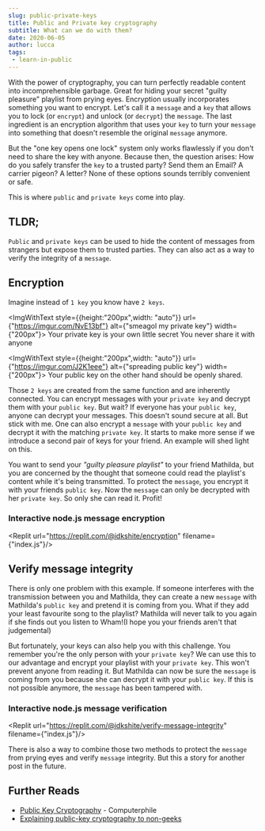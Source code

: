 ```yaml
---
slug: public-private-keys
title: Public and Private key cryptography
subtitle: What can we do with them?
date: 2020-06-05
author: lucca
tags:
 - learn-in-public
---
```


With the power of cryptography, you can turn perfectly readable content into incomprehensible garbage. Great for hiding your secret "guilty pleasure" playlist from prying eyes.
Encryption usually incorporates something you want to encrypt. Let's call it a `message` and a `key` that allows you to lock (or `encrypt`) and unlock (or `decrypt`) the `message`. The last ingredient is an encryption algorithm that uses your `key` to turn your `message` into something that doesn't resemble the original `message` anymore.

But the "one key opens one lock" system only works flawlessly if you don't need to share the key with anyone.
Because then, the question arises: How do you safely transfer the `key` to a trusted party? Send them an Email? A carrier pigeon? A letter? None of these options sounds terribly convenient or safe.

This is where `public` and `private keys` come into play.

## TLDR;
`Public` and `private keys` can be used to hide the content of messages from strangers but expose them to trusted parties. They can also act as a way to verify the integrity of a `message`.

## Encryption
Imagine instead of `1 key` you know have `2 keys`.

<ImgWithText style={{height:"200px",width: "auto"}} url={"https://imgur.com/NvE13bf"} alt={"smeagol my private key"} width={"200px"}>
    Your private key is your own little secret You never share it with anyone
</ImgWithText>

<ImgWithText style={{height:"200px",width: "auto"}} url={"https://imgur.com/J2K1eee"} alt={"spreading public key"} width={"200px"}>
    Your public key on the other hand should be openly shared.
</ImgWithText>

Those `2 keys` are created from the same function and are inherently connected.
You can encrypt messages with your `private key` and decrypt them with your `public key`.
But wait? If everyone has your `public key`, anyone can decrypt your messages.
This doesn't sound secure at all. But stick with me.
One can also encrypt a `message` with your `public key` and decrypt it with the matching `private key`.
It starts to make more sense if we introduce a second pair of keys for your friend. An example will shed light on this.

You want to send your *"guilty pleasure playlist"* to your friend Mathilda, but you are concerned by the thought that someone could read the playlist's content while it's being transmitted.
To protect the `message`, you encrypt it with your friends `public key`. Now the `message` can only be decrypted with her `private key`. So only she can read it. Profit!

### Interactive node.js message encryption
<Replit url="https://replit.com/@idkshite/encryption" filename={"index.js"}/>

## Verify message integrity
There is only one problem with this example. If someone interferes with the transmission between you and Mathilda, they can create a new `message` with Mathilda's `public key` and pretend it is coming from you. What if they add your least favourite song to the playlist? Mathilda will never talk to you again if she finds out you listen to Wham!(I hope you your friends aren't that judgemental)

But fortunately, your keys can also help you with this challenge.
You remember you're the only person with your `private key`? We can use this to our advantage and encrypt your playlist with your `private key`. This won't prevent anyone from reading it. But Mathilda can now be sure the `message` is coming from you because she can decrypt it with your `public key`. If this is not possible anymore, the `message` has been tampered with.

### Interactive node.js message verification
<Replit url="https://replit.com/@idkshite/verify-message-integrity" filename={"index.js"}/>

There is also a way to combine those two methods to protect the `message` from prying eyes and verify `message` integrity. But this a story for another post in the future.


## Further Reads
* [Public Key Cryptography](https://www.youtube.com/watch?v=GSIDS_lvRv4) - Computerphile
* [Explaining public-key cryptography to non-geeks](https://medium.com/@vrypan/explaining-public-key-cryptography-to-non-geeks-f0994b3c2d5)

